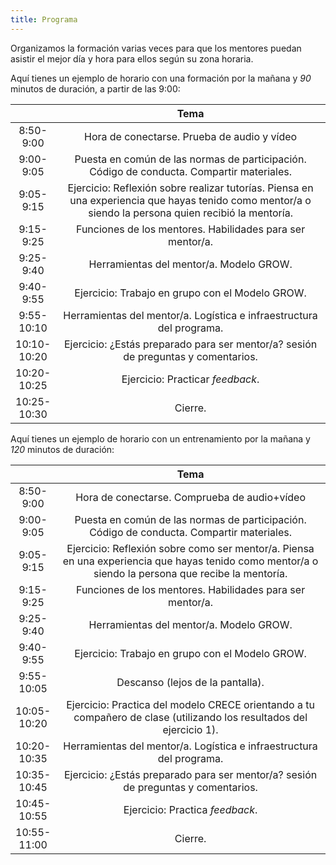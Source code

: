 ```yaml
---
title: Programa
---
```


Organizamos la formación varias veces para que los mentores puedan asistir el mejor día y hora para ellos según su zona horaria.

Aquí tienes un ejemplo de horario con una formación por la mañana y *90* minutos de duración, a partir de las 9:00:

|             | Tema                                                                                                               | 
| :---------: | :----------------------------------------------------------------------------------------------------------------: |
| 8:50-9:00   | Hora de conectarse. Prueba de audio y vídeo                                                                            | 
| 9:00- 9:05  | Puesta en común de las normas de participación. Código de conducta. Compartir materiales.                           | 
| 9:05-9:15   | Ejercicio: Reflexión sobre realizar tutorías. Piensa en una experiencia que hayas tenido como mentor/a o siendo la persona quien recibió la mentoría. |
| 9:15-9:25   | Funciones de los mentores. Habilidades para ser mentor/a.                                                                  | 
| 9:25-9:40   | Herramientas del mentor/a. Modelo GROW.                                                                              | 
| 9:40-9:55   | Ejercicio: Trabajo en grupo con el Modelo GROW.                                                                     | 
| 9:55-10:10  | Herramientas del mentor/a. Logística e infraestructura del programa.                                                 | 
| 10:10-10:20 | Ejercicio: ¿Estás preparado para ser mentor/a? sesión de preguntas y comentarios.                                                | 
| 10:20-10:25 | Ejercicio: Practicar _feedback_.                                                                              | 
| 10:25-10:30 | Cierre.                                                                                                           | 

Aquí tienes un ejemplo de horario con un entrenamiento por la mañana y *120* minutos de duración:

|             | Tema                                                                                                               | 
| :---------: | :----------------------------------------------------------------------------------------------------------------: |
| 8:50-9:00   | Hora de conectarse. Comprueba de audio+vídeo                                                                            | 
| 9:00- 9:05  | Puesta en común de las normas de participación. Código de conducta. Compartir materiales.                           | 
| 9:05-9:15   | Ejercicio: Reflexión sobre como ser mentor/a. Piensa en una experiencia que hayas tenido como mentor/a o siendo la persona que recibe la mentoría. | 
| 9:15-9:25   | Funciones de los mentores. Habilidades para ser mentor/a.                                                                 | 
| 9:25-9:40   | Herramientas del mentor/a. Modelo GROW.                                                                              | 
| 9:40-9:55   | Ejercicio: Trabajo en grupo con el Modelo GROW.                                                                    | 
| 9:55-10:05  | Descanso (lejos de la pantalla).                                                                                            | 
| 10:05-10:20 | Ejercicio: Practica del modelo CRECE orientando a tu compañero de clase (utilizando los resultados del ejercicio 1). | 
| 10:20-10:35 | Herramientas del mentor/a. Logística e infraestructura del programa.                                                 | 
| 10:35-10:45 | Ejercicio: ¿Estás preparado para ser mentor/a? sesión de preguntas y comentarios.                                                 | 
| 10:45-10:55 | Ejercicio: Practica _feedback_.                                                                          | 
| 10:55-11:00 | Cierre.                                                                                                       | 


